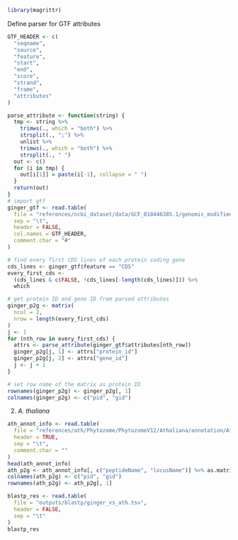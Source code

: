 ```r
library(magrittr)
```

Define parser for GTF attributes

```r
GTF_HEADER <- c(
  "seqname",
  "source",
  "feature",
  "start",
  "end",
  "score",
  "strand",
  "frame",
  "attributes"
)

parse_attribute <- function(string) {
  tmp <- string %>%
    trimws(., which = "both") %>%
    strsplit(., ";") %>%
    unlist %>%
    trimws(., which = "both") %>%
    strsplit(., " ")
  out <- c()
  for (i in tmp) {
    out[i[1]] = paste(i[-1], collapse = " ")
  }
  return(out)
}
# import gtf
ginger_gtf <- read.table(
  file = "references/ncbi_dataset/data/GCF_018446385.1/genomic_modified.gtf",
  sep = "\t",
  header = FALSE,
  col.names = GTF_HEADER,
  comment.char = "#"
)

# find every first CDS lines of each protein coding gene
cds_lines <- ginger_gtf$feature == "CDS"
every_first_cds <- 
  (cds_lines & c(FALSE, !cds_lines[-length(cds_lines)])) %>% 
  which

# get protein ID and gene ID from parsed attributes
ginger_p2g <- matrix(
  ncol = 2,
  nrow = length(every_first_cds)
)
j <- 1
for (nth_row in every_first_cds) {
  attrs <- parse_attribute(ginger_gtf$attributes[nth_row])
  ginger_p2g[j, 1] <- attrs["protein_id"]
  ginger_p2g[j, 2] <- attrs["gene_id"]
  j <- j + 1
}

# set row name of the matrix as protein ID
rownames(ginger_p2g) <- ginger_p2g[, 1]
colnames(ginger_p2g) <- c("pid", "gid")

```

2.  *A. thaliana*

```r
ath_annot_info <- read.table(
  file = "references/ath/Phytozome/PhytozomeV12/Athaliana/annotation/Athaliana_167_TAIR10.annotation_info.txt",
  header = TRUE,
  sep = "\t",
  comment.char = ""
)
head(ath_annot_info)
ath_p2g <- ath_annot_info[, c("peptideName", "locusName")] %>% as.matrix
colnames(ath_p2g) <- c("pid", "gid")
rownames(ath_p2g) <- ath_p2g[, 1]
```

```r
blastp_res <- read.table(
  file = "outputs/blastp/ginger_vs_ath.tsv",
  header = FALSE,
  sep = "\t"
)
blastp_res
```
